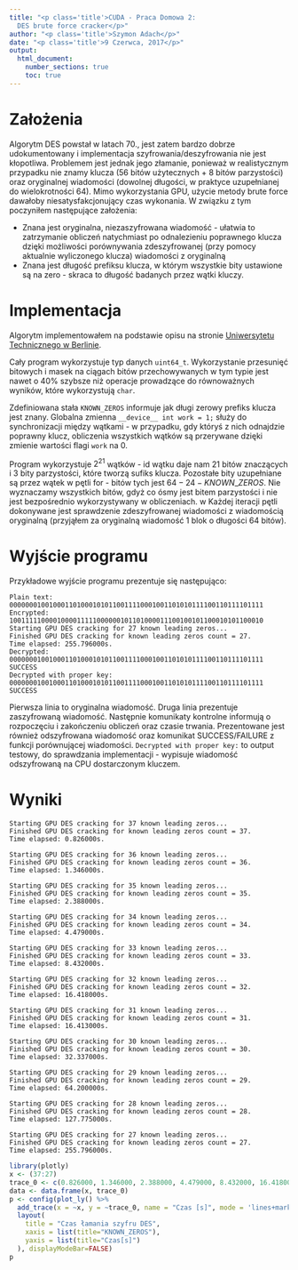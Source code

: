 ```yaml
---
title: "<p class='title'>CUDA - Praca Domowa 2:
  DES brute force cracker</p>"
author: "<p class='title'>Szymon Adach</p>"
date: "<p class='title'>9 Czerwca, 2017</p>"
output: 
  html_document:
    number_sections: true
    toc: true
---
```

<style>
  .title {
    text-align: center;
    fontsize: 150%;
  }
</style>

# Założenia
Algorytm DES powstał w latach 70., jest zatem bardzo dobrze udokumentowany i implementacja szyfrowania/deszyfrowania nie jest kłopotliwa. Problemem jest jednak jego złamanie, ponieważ w realistycznym przypadku nie znamy klucza (56 bitów użytecznych + 8 bitów parzystości) oraz oryginalnej  wiadomości (dowolnej długości, w praktyce uzupełnianej do wielokrotności 64). Mimo wykorzystania GPU, użycie metody brute force dawałoby niesatysfakcjonujący czas wykonania. W związku z tym poczyniłem następujące założenia:

* Znana jest oryginalna, niezaszyfrowana wiadomość - ułatwia to zatrzymanie obliczeń natychmiast po odnalezieniu poprawnego klucza dzięki możliwości porównywania zdeszyfrowanej (przy pomocy aktualnie wyliczonego klucza) wiadomości z oryginalną
* Znana jest długość prefiksu klucza, w którym wszystkie bity ustawione są na zero - skraca to długość badanych przez wątki kluczy.

# Implementacja 
Algorytm implementowałem na podstawie opisu na stronie [Uniwersytetu Technicznego w Berlinie](http://page.math.tu-berlin.de/~kant/teaching/hess/krypto-ws2006/des.htm).

Cały program wykorzystuje typ danych `uint64_t`. Wykorzystanie przesunięć bitowych i masek na ciągach bitów przechowywanych w tym typie jest nawet o 40% szybsze niż operacje prowadzące do równoważnych wyników, które wykorzystują `char`. 

Zdefiniowana stała `KNOWN_ZEROS` informuje jak długi zerowy prefiks klucza jest znany. Globalna zmienna `__device__ int work = 1;` służy do synchronizacji między wątkami - w przypadku, gdy któryś z nich odnajdzie poprawny klucz, obliczenia wszystkich wątków są przerywane dzięki zmienie wartości flagi `work` na 0.

Program wykorzystuje $2^21$ wątków - id wątku daje nam 21 bitów znaczących i 3 bity parzystości, które tworzą sufiks klucza. Pozostałe bity uzupełniane są przez wątek w pętli for - bitów tych jest $64-24-KNOWN\_ZEROS$. Nie wyznaczamy wszystkich bitów, gdyż co ósmy jest bitem parzystości i nie jest bezpośrednio wykorzystywany w obliczeniach. w Każdej iteracji pętli dokonywane jest sprawdzenie zdeszyfrowanej wiadomości z wiadomością oryginalną (przyjąłem za oryginalną wiadomość 1 blok o długości 64 bitów).

# Wyjście programu

Przykładowe wyjście programu prezentuje się następująco:

```
Plain text:
0000000100100011010001010110011110001001101010111100110111101111
Encrypted:
1001111100001000011111000000101101000011100100101100010101100010
Starting GPU DES cracking for 27 known leading zeros...
Finished GPU DES cracking for known leading zeros count = 27.
Time elapsed: 255.796000s.
Decrypted:
0000000100100011010001010110011110001001101010111100110111101111
SUCCESS
Decrypted with proper key:
0000000100100011010001010110011110001001101010111100110111101111
SUCCESS
```
Pierwsza linia to oryginalna wiadomość. Druga linia prezentuje zaszyfrowaną wiadomość. Następnie komunikaty kontrolne informują o rozpoczęciu i zakończeniu obliczeń oraz czasie trwania. Prezentowane jest również odszyfrowana wiadomość oraz komunikat SUCCESS/FAILURE z funkcji porównującej wiadomości. `Decrypted with proper key:` to output testowy, do sprawdzania implementacji - wypisuje wiadomość odszyfrowaną na CPU dostarczonym kluczem.

# Wyniki 

```
Starting GPU DES cracking for 37 known leading zeros...
Finished GPU DES cracking for known leading zeros count = 37.
Time elapsed: 0.826000s. 
```

```
Starting GPU DES cracking for 36 known leading zeros... 
Finished GPU DES cracking for known leading zeros count = 36.
Time elapsed: 1.346000s.
```

```
Starting GPU DES cracking for 35 known leading zeros...
Finished GPU DES cracking for known leading zeros count = 35.
Time elapsed: 2.388000s.
```

```
Starting GPU DES cracking for 34 known leading zeros...
Finished GPU DES cracking for known leading zeros count = 34.
Time elapsed: 4.479000s.
```

```
Starting GPU DES cracking for 33 known leading zeros...
Finished GPU DES cracking for known leading zeros count = 33.
Time elapsed: 8.432000s.
```

```
Starting GPU DES cracking for 32 known leading zeros...
Finished GPU DES cracking for known leading zeros count = 32.
Time elapsed: 16.418000s.
```

```
Starting GPU DES cracking for 31 known leading zeros...
Finished GPU DES cracking for known leading zeros count = 31.
Time elapsed: 16.413000s.
```

```
Starting GPU DES cracking for 30 known leading zeros...
Finished GPU DES cracking for known leading zeros count = 30.
Time elapsed: 32.337000s.
```

```
Starting GPU DES cracking for 29 known leading zeros...
Finished GPU DES cracking for known leading zeros count = 29.
Time elapsed: 64.200000s.
```

```
Starting GPU DES cracking for 28 known leading zeros...
Finished GPU DES cracking for known leading zeros count = 28.
Time elapsed: 127.775000s.
```

```
Starting GPU DES cracking for 27 known leading zeros...
Finished GPU DES cracking for known leading zeros count = 27.
Time elapsed: 255.796000s.
```

```r
library(plotly)
x <- (37:27)
trace_0 <- c(0.826000, 1.346000, 2.388000, 4.479000, 8.432000, 16.418000, 16.413000, 32.337000, 64.200000, 127.775000, 255.796000)
data <- data.frame(x, trace_0)
p <- config(plot_ly() %>%
  add_trace(x = ~x, y = ~trace_0, name = "Czas [s]", mode = 'lines+markers', line = list(width = 0.45,dash='dot')) %>%
  layout(
    title = "Czas łamania szyfru DES",
    xaxis = list(title="KNOWN_ZEROS"),
    yaxis = list(title="Czas[s]")
  ), displayModeBar=FALSE)
p
```